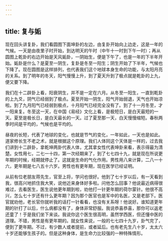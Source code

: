 ```yaml
---
---
---
```

title: 复与姤
---




现在回头讲复卦，我们看圆图下面坤卦的左边，由复卦开始向上边走，这是一年的气候。一天是由夜里子时开始，到达明天的午时（中午十一时到下午一时）；再从圆图上乾卦的右边开始是天风姤卦，一阴始生，便是下午了，也是一年的下半年开始。姤卦是什么？是夏至一阴生，复卦是冬至一阳生；阴生开始了下半年，气候也下降了。现在圆图是这样排列，也代表我们这个地球本身生命的功能，与太阳月亮的关系。到了明年的冬天，阳气慢慢上升，到了夏天升到了极点就是乾卦的上九，便又要下降。

我们在十二辟卦上看，阳衰阴生，并不是一定在六月。从冬至一阳生，一直到乾卦的上九爻，阴气已经弱到了极点。夏至开始一阴生，阳气开始弱退，天气也开始凉啦。到了九月阳气已经弱到极点，十月阳气已经完全没有了。到了十一月冬至，才一阳来复。冬至这一天，在中国《易经》文化上看，是极短日，是白天最短的一天。夏至是极长日，是白天最长的一天。过了夏至那一天，白天慢慢缩短。春秋两季时间是平均的，气候也是平均的。

昼夜的长短，代表了地球的变化，也就是节气的变化，一年如此，一天也是如此。道家修长生不老之术，就是根据这个原理。我们人体同这个天体是一样的，过去我们讲到十二辟卦，拿乾坤两卦代表人体，尤其拿女性代表坤卦来看，表示得最为清楚。女性用七，二七一十四，第一次经期来了，到了七七四十九，就是现在所说更年期的时候，经期就停止了。这就是生命的气化作用。男性用八来计算，二八一十六，更年期是七八五十六岁。男性也有更年期，现在医学已经证明。

从前有位老朋友蒋先生，官至上将，学问也很好。他到了七十岁以后，有一天看到我，很高兴地抓住我大笑，说他近来身体好多啦。问他怎么回事？他说最近病得很难过，去看医生，医生说他更年期到啦，劝他打一针更年期的荷尔蒙针。他很不高兴，怎么七十岁还有什么更年期？因为那个医官也是军中的名医，又是老部下。医官就劝他，老长官你就听我的话打一针看看，也没有关系呀！他说好。谁知道更年期的针打了以后，什么病都没有了，身体非常舒服。我说恭喜恭喜，那你可以返老还童了！于是我们坐下来谈。我说你这个医生很高明，虽然学西医，但还懂中医的道理。不错，男性是有更年期的。就女性来说，一般的七七四十九岁，卦气完了，便到了更年期。不过，有少数人或者提前，或者延后。也有老先生八十岁，太太六十岁还能够生孩子的。但是这种身体，是生命力比较强的一种特殊情形。